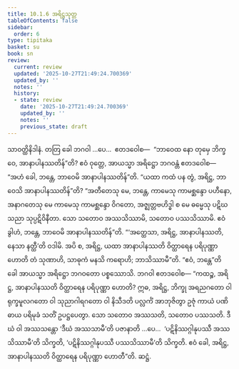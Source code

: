 ```yaml
---
title: 10.1.6 အရိဋ္ဌသုတ္တ
tableOfContents: false
sidebar:
  order: 6
type: tipitaka
basket: su
book: sn
review:
  current: review
  updated: '2025-10-27T21:49:24.700369'
  updated_by: ''
  notes: ''
  history:
  - state: review
    date: '2025-10-27T21:49:24.700369'
    updated_by: ''
    notes: ''
    previous_state: draft
---
```



<ReviewStatus review={frontmatter.review} showDetails={true} />

<HypothesisAnnotation frontmatter={frontmatter} />

<DynamicBreadcrumb />

<Division number="982" book="sn" e="ch" v="18" p="428">

<Paragraph number="1661" book="sn">
သာဝတ္ထိနိဒါနံ. တတြ ခေါ ဘဂဝါ …ပေ…  ဧတဒဝေါစ—  “ဘာဝေထ နော တုမှေ ဘိက္ခဝေ, အာနာပါနဿတိန်”တိ? ဧဝံ ဝုတ္တေ, အာယသ္မာ အရိဋ္ဌော ဘဂဝန္တံ ဧတဒဝေါစ—  “အဟံ ခေါ, ဘန္တေ, ဘာဝေမိ အာနာပါနဿတိန်”တိ. “ယထာ ကထံ ပန တွံ, အရိဋ္ဌ, ဘာဝေသိ အာနာပါနဿတိန်”တိ? “အတီတေသု မေ, ဘန္တေ, ကာမေသု ကာမစ္ဆန္ဒော ပဟီနော, အနာဂတေသု မေ ကာမေသု ကာမစ္ဆန္ဒော ဝိဂတော, အဇ္ဈတ္တဗဟိဒ္ဓါ စ မေ ဓမ္မေသု ပဋိဃသညာ သုပ္ပဋိဝိနီတာ. သော သတောဝ အဿသိဿာမိ, သတောဝ ပဿသိဿာမိ. ဧဝံ ခွါဟံ, ဘန္တေ, ဘာဝေမိ အာနာပါနဿတိန်”တိ.
</Paragraph>

<Paragraph number="1662" book="sn">
“‘အတ္ထေသာ, အရိဋ္ဌ, အာနာပါနဿတိ, နေသာ နတ္ထီ’တိ ဝဒါမိ. အပိ စ, အရိဋ္ဌ, ယထာ အာနာပါနဿတိ ဝိတ္ထာရေန ပရိပုဏ္ဏာ ဟောတိ တံ သုဏာဟိ, သာဓုကံ မနသိ ကရောဟိ; ဘာသိဿာမီ”တိ. “ဧဝံ, ဘန္တေ”တိ ခေါ အာယသ္မာ အရိဋ္ဌော ဘဂဝတော ပစ္စဿောသိ. ဘဂဝါ ဧတဒဝေါစ—
</Paragraph>

<Paragraph number="1663" book="sn">
“ကထဉ္စ, အရိဋ္ဌ, အာနာပါနဿတိ ဝိတ္ထာရေန ပရိပုဏ္ဏာ ဟောတိ? ဣဓ, အရိဋ္ဌ, ဘိက္ခု အရညဂတော ဝါ ရုက္ခမူလဂတော ဝါ သုညာဂါရဂတော ဝါ နိသီဒတိ ပလ္လင်္ကံ အာဘုဇိတွာ ဥဇုံ ကာယံ ပဏိဓာယ ပရိမုခံ သတိံ ဥပဋ္ဌပေတွာ. သော သတောဝ အဿသတိ, သတောဝ ပဿသတိ. ဒီဃံ ဝါ အဿသန္တော ‘ဒီဃံ အဿသာမီ’တိ ပဇာနာတိ …ပေ…  ‘ပဋိနိဿဂ္ဂါနုပဿီ အဿသိဿာမီ’တိ သိက္ခတိ, ‘ပဋိနိဿဂ္ဂါနုပဿီ ပဿသိဿာမီ’တိ သိက္ခတိ. ဧဝံ ခေါ, အရိဋ္ဌ, အာနာပါနဿတိ ဝိတ္ထာရေန ပရိပုဏ္ဏာ ဟောတီ”တိ.

</Paragraph>
</Division>

<Paragraph number="1664" type="center" book="sn">
ဆဋ္ဌံ.
</Paragraph>